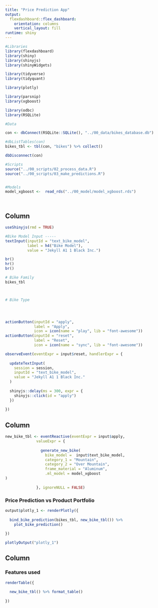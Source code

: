 ```yaml
---
title: "Price Prediction App"
output: 
  flexdashboard::flex_dashboard:
    orientation: columns
    vertical_layout: fill
runtime: shiny
---
```


```r
#Libraries
library(flexdashboard)
library(shiny)
library(shinyjs)
library(shinyWidgets)

library(tidyverse)
library(tidyquant)

library(plotly)

library(parsnip)
library(xgboost)

library(odbc)
library(RSQLite)

#Data

con <- dbConnect(RSQLite::SQLite(), "../00_data/bikes_database.db")

#dbListTables(con)
bikes_tbl <- tbl(con, "bikes") %>% collect()

dbDisconnect(con)

#Scripts
source("../00_scripts/02_process_data.R")
source("../00_scripts/03_make_predictions.R")


#Models
model_xgboost <-  read_rds("../00_model/model_xgboost.rds")




```

Column {.sidebar}
-----------------------------------------------------------------------

```r
useShinyjs(rmd = TRUE)

#Bike Model Input -----
textInput(inputId = "text_bike_model",
          label = h4("Bike Model"),
          value = "Jekyll A1 1 Black Inc.")

br()
hr()
br()

# Bike Family
bikes_tbl



# Bike Type




actionButton(inputId = "apply",
             label = "Apply",
             icon = icon(name = "play", lib = "font-awesome"))
actionButton(inputId = "reset",
             label = "Reset",
             icon = icon(name = "sync", lib = "font-awesome"))

observeEvent(eventExpr = input$reset, handlerExpr = {
  
  updateTextInput(
    session = session,
    inputId = "text_bike_model",
    value = "Jekyll A1 1 Black Inc."
  )
  
  shinyjs::delay(ms = 300, expr = {
    shinyjs::click(id = "apply")
  })
  
})


```



Column {data-width=650}
-----------------------------------------------------------------------
```r

new_bike_tbl <- eventReactive(eventExpr = input$apply,
              valueExpr = {
                
                generate_new_bike(
                  bike_model =  input$text_bike_model,
                  category_1 = "Mountain",
                  category_2 = "Over Mountain",
                  frame_material = "Aluminum",
                  .ml_model = model_xgboost
)
                
              }, ignoreNULL = FALSE)


```



### Price Prediction vs Product Portfolio

```r

output$plotly_1 <- renderPlotly({
  
  bind_bike_prediction(bikes_tbl, new_bike_tbl()) %>%
    plot_bike_prediction()
  
})

plotlyOutput("plotly_1")

```

Column {data-width=350}
-----------------------------------------------------------------------

### Features used

```r

renderTable({
  
  new_bike_tbl() %>% format_table()
  
})

```

